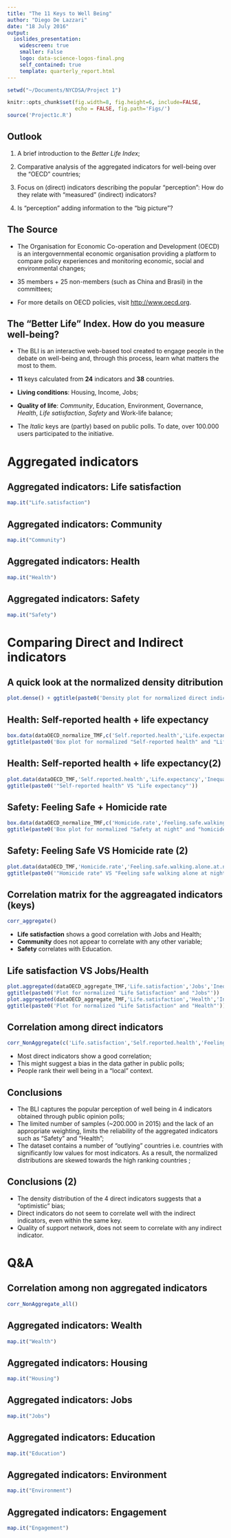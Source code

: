 ```yaml
---
title: "The 11 Keys to Well Being"
author: "Diego De Lazzari"
date: "18 July 2016"
output: 
  ioslides_presentation:
    widescreen: true
    smaller: False
    logo: data-science-logos-final.png
    self_contained: true
    template: quarterly_report.html
---
```


```r
setwd("~/Documents/NYCDSA/Project 1")

knitr::opts_chunk$set(fig.width=8, fig.height=6, include=FALSE,
                      echo = FALSE, fig.path='Figs/')
source('Project1c.R')
```
## Outlook {.flexbox .vcenter}

1. A brief introduction to the _Better Life Index_;

2. Comparative analysis of the aggregated indicators for well-being over the "OECD" countries;

3. Focus on (direct) indicators describing the popular "perception": How do they relate with "measured" (indirect) indicators?

4. Is "perception" adding information to the "big picture"?



## The Source {.flexbox .vcenter} 

* The Organisation for Economic Co-operation and Development (OECD) is an intergovernmental economic organisation providing a platform to compare policy experiences and monitoring economic, social and environmental changes;

* 35 members + 25 non-members (such as China and Brasil) in the committees;

* For more details on OECD policies, visit <http://www.oecd.org>.


## The "Better Life" Index. How do you measure well-being? {.flexbox .vcenter}

* The BLI is an interactive web-based tool created to engage people in the debate on well-being and, through this process, learn what matters the most to them.

* __11__ keys calculated from __24__ indicators and __38__ countries.

* __Living conditions__: Housing, Income, Jobs;

* __Quality of life__: _Community_, Education, Environment, Governance, _Health_, _Life satisfaction_,  _Safety_ and Work-life balance;

* The _Italic_ keys are (partly) based on public polls. To date, over 100.000
users participated to the initiative.


# Aggregated indicators

## Aggregated indicators: Life satisfaction {.flexbox .vcenter}

```r
map.it("Life.satisfaction")
```


## Aggregated indicators: Community{.flexbox .vcenter}

```r
map.it("Community")
```


## Aggregated indicators: Health{.flexbox .vcenter}

```r
map.it("Health")
```


## Aggregated indicators: Safety{.flexbox .vcenter}

```r
map.it("Safety")
```

# Comparing Direct and Indirect indicators

## A quick look at the normalized density ditribution{.flexbox .vcenter}
```r
plot.dense() + ggtitle(paste0('Density plot for normalized direct indicators'))
```

## Health: Self-reported health + life expectancy{.flexbox .vcenter}

```r
box.data(dataOECD_normalize_TMF,c('Self.reported.health','Life.expectancy')) +
ggtitle(paste0('Box plot for normalized "Self-reported health" and "Life expectancy"'))
```

## Health: Self-reported health + life expectancy(2){.flexbox .vcenter}

```r
plot.data(dataOECD_TMF,'Self.reported.health','Life.expectancy','Inequality',filt = c('Men','Women')) +
ggtitle(paste0('"Self-reported health" VS "Life expectancy"'))
```

## Safety: Feeling Safe + Homicide rate {.flexbox .vcenter}

```r
box.data(dataOECD_normalize_TMF,c('Homicide.rate','Feeling.safe.walking.alone.at.night'),'Inequality',filt = c('Men','Women')) +
ggtitle(paste0('Box plot for normalized "Safety at night" and "homicide rate"'))
```

## Safety: Feeling Safe VS Homicide rate (2){.flexbox .vcenter}

```r
plot.data(dataOECD_TMF,'Homicide.rate','Feeling.safe.walking.alone.at.night','Inequality',filt = c('Men','Women')) + coord_cartesian(xlim = c(0,3)) +
ggtitle(paste0('"Homicide rate" VS "Feeling safe walking alone at night"'))
```

## Correlation matrix for the aggreagated indicators (keys)
<div class="columns-2">
<div class="centered">
```r
corr_aggregate()
```
</div>
  - __Life satisfaction__ shows a good correlation with Jobs and Health; 
  - __Community__ does not appear to correlate with any other variable;
  - __Safety__ correlates with Education.
</div>

## Life satisfaction VS Jobs/Health{.flexbox .vcenter}

```r
plot.aggregated(dataOECD_aggregate_TMF,'Life.satisfaction','Jobs','Inequality',filt = c('Total')) + geom_smooth() +
ggtitle(paste0('Plot for normalized "Life Satisfaction" and "Jobs"'))
plot.aggregated(dataOECD_aggregate_TMF,'Life.satisfaction','Health','Inequality',filt = c('Total')) + geom_smooth() +
ggtitle(paste0('Plot for normalized "Life Satisfaction" and "Health"'))
```

## Correlation among direct indicators
<div class="columns-2">
<div class="centered">
```r
corr_NonAggregate(c('Life.satisfaction','Self.reported.health','Feeling.safe.walking.alone.at.night','Quality.of.support.network'))
```
</div>
  - Most direct indicators show a good correlation; 
  - This might suggest a bias in the data gather in public polls;
  - People rank their well being in a "local" context.
</div>

## Conclusions{.flexbox .vcenter}
* The BLI captures the popular perception of well being in 4 indicators obtained through public opinion polls;
* The limited number of samples (~200.000 in 2015) and the lack of an appropriate weighting, limits the reliability of the aggregated indicators such as "Safety" and "Health";
* The dataset contains a number of "outlying" countries i.e. countries with significantly low values for most indicators. As a result, the normalized distributions are skewed towards the high ranking countries ;

## Conclusions (2){.flexbox .vcenter}
* The density distribution of the 4 direct indicators suggests that a "optimistic" bias; 
* Direct indicators do not seem to correlate well with the indirect indicators, even within the same key.
* Quality of support network, does not seem to correlate with any indirect indicator.

# Q&A

## Correlation among non aggregated indicators

```r
corr_NonAggregate_all()
```

## Aggregated indicators: Wealth{.flexbox .vcenter}

```r
map.it("Wealth")
```

## Aggregated indicators: Housing{.flexbox .vcenter}

```r
map.it("Housing")
```

## Aggregated indicators: Jobs{.flexbox .vcenter}

```r
map.it("Jobs")
```

## Aggregated indicators: Education{.flexbox .vcenter}

```r
map.it("Education")
```

## Aggregated indicators: Environment{.flexbox .vcenter}

```r
map.it("Environment")
```

## Aggregated indicators: Engagement{.flexbox .vcenter}

```r
map.it("Engagement")
```

